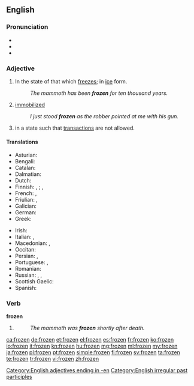 ==English==

===Pronunciation===
* {{IPA|/ˈfɹəʊzən/}}
* {{audio|en-us-frozen.ogg|Audio (US)}}
* {{rhymes|əʊzən}}

===Adjective===
{{en-adj}}

# In the state of that which [[freeze]]s; in [[ice]] form.
#: ''The mammoth has been '''frozen''' for ten thousand years.''
# [[immobilized]]
#: ''I just stood '''frozen''' as the robber pointed at me with his gun.''
# {{context|of a bank account}} in a state such that [[transaction]]s are not allowed.

====Translations====
{{trans-top|in the state of that which freezes}}
* Asturian: {{t-|ast|xeláu}}
* Bengali: {{t|bn|নিথর|tr=nithara|sc=Beng}}
* Catalan: {{t+|ca|gelat}}
* Dalmatian: {{tø|dlm|glazait}}
* Dutch: {{t+|nl|bevroren}}
* Finnish: {{qualifier|something/-one else has done it}} {{t-|fi|jäädytetty}}, {{t-|fi|pakastettu}}; {{qualifier|the thing/person has frozen on its own}} {{t-|fi|jäätynyt}}, {{t-|fi|pakastunut}}
* French: {{t+|fr|congelé}}, {{t+|fr|gelé}}
* Friulian: {{tø|fur|inglačât}}, {{tø|fur|glačât}}
* Galician: {{t+|gl|xeado}}
* German: {{t+|de|gefroren}}
* Greek: {{t+|el|κατεψυγμένος|tr=katepsygménos|sc=Grek}}
{{trans-mid}}
* Irish: {{t-|ga|reoite}}
* Italian: {{t-|it|ghiacciato}}, {{t+|it|gelato}}
* Macedonian: {{t-|mk|замрзнат|tr=zámrznat|sc=Cyrl}}, {{t-|mk|смрзнат|tr=sm'rznat|sc=Cyrl}}
* Occitan: {{t-|oc|gelat}}
* Persian: {{t-|fa|یخ‌زده|tr=yax-zade|sc=fa-Arab}}, {{qualifier|rare}} {{t+|fa|فسرده|tr=fesorde|sc=fa-Arab}}
* Portuguese: {{t+|pt|congelado}}, {{t+|pt|gelado}}
* Romanian: {{t-|ro|înghețat}}
* Russian: {{qualifier|deliberately}} {{t-|ru|замороженный|tr=zamoróžennyj|sc=Cyrl}}, {{t+|ru|мороженый|tr=moróženyj|sc=Cyrl}}, {{qualifier|by its/his/her own }} {{t+|ru|замёрзший|tr=zamjórzšij|sc=Cyrl}}
* Scottish Gaelic: {{t-|gd|reòta}}
* Spanish: {{t-|es|congelado}}
{{trans-bottom}}

===Verb===
'''frozen'''

# {{past participle of|freeze}}
#: ''The mammoth was '''frozen''' shortly after death.''

[[Category:English adjectives ending in -en]]
[[Category:English irregular past participles]]

[[ca:frozen]]
[[de:frozen]]
[[et:frozen]]
[[el:frozen]]
[[es:frozen]]
[[fr:frozen]]
[[ko:frozen]]
[[io:frozen]]
[[it:frozen]]
[[kn:frozen]]
[[hu:frozen]]
[[mg:frozen]]
[[ml:frozen]]
[[my:frozen]]
[[ja:frozen]]
[[pl:frozen]]
[[pt:frozen]]
[[simple:frozen]]
[[fi:frozen]]
[[sv:frozen]]
[[ta:frozen]]
[[te:frozen]]
[[tr:frozen]]
[[vi:frozen]]
[[zh:frozen]]